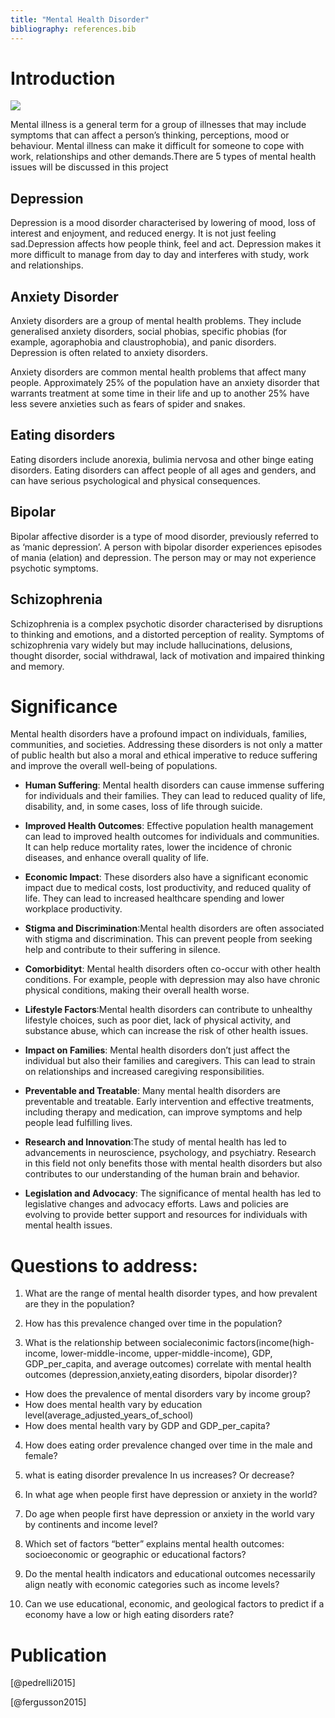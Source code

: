 ```yaml
---
title: "Mental Health Disorder"
bibliography: references.bib
---
```


# Introduction

![](images/1.png)

Mental illness is a general term for a group of illnesses that may include symptoms that can affect a person’s thinking, perceptions, mood or behaviour. Mental illness can make it difficult for someone to cope with work, relationships and other demands.There are 5 types of mental health issues will be discussed in this project<br>

## Depression

Depression is a mood disorder characterised by lowering of mood, loss of interest and enjoyment, and reduced energy. It is not just feeling sad.Depression affects how people think, feel and act. Depression makes it more difficult to manage from day to day and interferes with study, work and relationships.

## Anxiety Disorder

Anxiety disorders are a group of mental health problems. They include generalised anxiety disorders, social phobias, specific phobias (for example, agoraphobia and claustrophobia), and panic disorders. Depression is often related to anxiety disorders.

Anxiety disorders are common mental health problems that affect many people. Approximately 25% of the population have an anxiety disorder that warrants treatment at some time in their life and up to another 25% have less severe anxieties such as fears of spider and snakes.

## Eating disorders
Eating disorders include anorexia, bulimia nervosa and other binge eating disorders. Eating disorders can affect people of all ages and genders, and can have serious psychological and physical consequences.

## Bipolar
Bipolar affective disorder is a type of mood disorder, previously referred to as ‘manic depression’. A person with bipolar disorder experiences episodes of mania (elation) and depression. The person may or may not experience psychotic symptoms.

## Schizophrenia
Schizophrenia is a complex psychotic disorder characterised by disruptions to thinking and emotions, and a distorted perception of reality. Symptoms of schizophrenia vary widely but may include hallucinations, delusions, thought disorder, social withdrawal, lack of motivation and impaired thinking and memory.

# Significance

Mental health disorders have a profound impact on individuals, families, communities, and societies. Addressing these disorders is not only a matter of public health but also a moral and ethical imperative to reduce suffering and improve the overall well-being of populations.

-   **Human Suffering**: Mental health disorders can cause immense suffering for individuals and their families. They can lead to reduced quality of life, disability, and, in some cases, loss of life through suicide.

-   **Improved Health Outcomes**: Effective population health management can lead to improved health outcomes for individuals and communities. It can help reduce mortality rates, lower the incidence of chronic diseases, and enhance overall quality of life.

-   **Economic Impact**: These disorders also have a significant economic impact due to medical costs, lost productivity, and reduced quality of life. They can lead to increased healthcare spending and lower workplace productivity.

-   **Stigma and Discrimination**:Mental health disorders are often associated with stigma and discrimination. This can prevent people from seeking help and contribute to their suffering in silence.

-   **Comorbidityt**: Mental health disorders often co-occur with other health conditions. For example, people with depression may also have chronic physical conditions, making their overall health worse.

-   **Lifestyle Factors**:Mental health disorders can contribute to unhealthy lifestyle choices, such as poor diet, lack of physical activity, and substance abuse, which can increase the risk of other health issues.

-   **Impact on Families**: Mental health disorders don't just affect the individual but also their families and caregivers. This can lead to strain on relationships and increased caregiving responsibilities.

-   **Preventable and Treatable**: Many mental health disorders are preventable and treatable. Early intervention and effective treatments, including therapy and medication, can improve symptoms and help people lead fulfilling lives.

-   **Research and Innovation**:The study of mental health has led to advancements in neuroscience, psychology, and psychiatry. Research in this field not only benefits those with mental health disorders but also contributes to our understanding of the human brain and behavior.

-   **Legislation and Advocacy**: The significance of mental health has led to legislative changes and advocacy efforts. Laws and policies are evolving to provide better support and resources for individuals with mental health issues.

# Questions to address:

1.  What are the range of mental health disorder types, and how prevalent are they in the population?

2.  How has this prevalence changed over time in the population?

3.  What is the relationship between socialeconimic factors(income(high-income, lower-middle-income, upper-middle-income), GDP, GDP_per_capita, and average outcomes) correlate with mental health outcomes (depression,anxiety,eating disorders, bipolar disorder)?

-   How does the prevalence of mental disorders vary by income group?
-   How does mental health vary by education level(average_adjusted_years_of_school)
-   How does mental health vary by GDP and GDP_per_capita?

4.  How does eating order prevalence changed over time in the male and female?

5.  what is eating disorder prevalence In us increases? Or decrease?

6.  In what age when people first have depression or anxiety in the world?

7.  Do age when people first have depression or anxiety in the world vary by continents and income level?

8.  Which set of factors “better” explains mental health outcomes: socioeconomic or geographic or educational factors?

9.  Do the mental health indicators and educational outcomes necessarily align neatly with economic categories such as income levels?

10. Can we use educational, economic, and geological factors to predict if a economy have a low or high eating disorders rate?

# Publication

[@pedrelli2015]

[@fergusson2015]